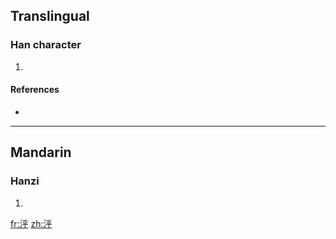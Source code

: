 ==Translingual==

===Han character===
{{Han char|rn=85|rad=水|as=05|sn=8|four=|canj=水竹火木 (EHFD)}}

# {{defn|Han|sort=水05}}

====References====
* {{Han ref|kx=0616.180|dkj=17295|hdz=31589.040|uh=6CD8|ud=27864}}

----

==Mandarin==

===Hanzi===
{{cmn-hanzi|pin=[[hū]] ([[hu1]])|wg=hu<sup>1</sup>}}

# {{defn|Mandarin|sort=水05}}

[[fr:泘]]
[[zh:泘]]